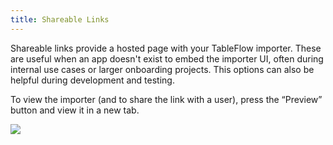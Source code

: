 ```yaml
---
title: Shareable Links
---
```


Shareable links provide a hosted page with your TableFlow importer. These are useful when an app doesn't exist to embed the importer UI, often during internal use cases or larger onboarding projects. This options can also be helpful during development and testing.

To view the importer (and to share the link with a user), press the “Preview” button and view it in a new tab.

<Frame>
    <img src="https://tableflow-public-cdn.s3.amazonaws.com/preview.png" />
</Frame>
